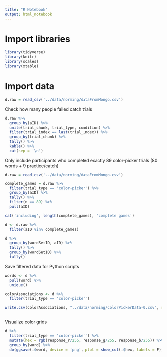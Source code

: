 ```yaml
---
title: "R Notebook"
output: html_notebook
---
```


# Import libraries

```r
library(tidyverse)
library(knitr)
library(scales)
library(xtable)
```

# Import data

```r
d.raw = read_csv('../data/norming/dataFromMongo.csv') 
```

Check how many people failed catch trials

```r
d.raw %>%
  group_by(aID) %>%
  unite(trial_chunk, trial_type, condition) %>%
  filter(trial_index == last(trial_index)) %>%
  group_by(trial_chunk) %>%
  tally() %>%
  kable() %>%
  cat(sep = '\n')
```

Only include participants who completed exactly 89 color-picker trials (80 words + 9 practice/catch)

```r
d.raw = read_csv('../data/norming/dataFromMongo.csv') 

complete_games = d.raw %>%
  filter(trial_type == 'color-picker') %>%
  group_by(aID) %>%
  tally() %>%
  filter(n == 89) %>% 
  pull(aID)

cat('including', length(complete_games), 'complete games')

d <- d.raw %>%
  filter(aID %in% complete_games)

d %>%
  group_by(wordSetID, aID) %>%
  tally() %>%
  group_by(wordSetID) %>%
  tally()
```

Save filtered data for Python scripts

```r
words <- d %>%
  pull(word) %>%
  unique()

colorAssociations <- d %>%
  filter(trial_type == 'color-picker')

write.csv(colorAssociations, "../data/norming/colorPickerData-0.csv", row.names = TRUE)
  
```

Visualize color grids

```r
d %>%
  filter(trial_type == 'color-picker') %>%
  mutate(hex = rgb(response_r/255, response_g/255, response_b/255)) %>%
  group_by(word) %>%
  do(ggsave(.$word, device = 'png', plot = show_col(.$hex, labels = F)))
```